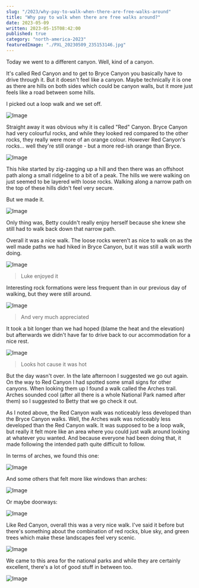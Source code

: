 ```yaml
---
slug: "/2023/why-pay-to-walk-when-there-are-free-walks-around"
title: "Why pay to walk when there are free walks around?"
date: 2023-05-09
written: 2023-05-15T08:42:00
published: true
category: "north-america-2023"
featuredImage: "./PXL_20230509_235153146.jpg"
---
```


Today we went to a different canyon.  Well, kind of a canyon.

It's called Red Canyon and to get to Bryce Canyon you basically have to drive through it.  But it doesn't feel like a canyon.  Maybe technically it is one as there are hills on both sides which could be canyon walls, but it more just feels like a road between some hills.

I picked out a loop walk and we set off.

![Image](PXL_20230509_163245386.jpg)

Straight away it was obvious why it is called "Red" Canyon.  Bryce Canyon had very colourful rocks, and while they looked red compared to the other rocks, they really were more of an orange colour.  However Red Canyon's rocks... well they're still orange - but a more red-ish orange than Bryce.

![Image](PXL_20230509_165218830.jpg)

This hike started by zig-zagging up a hill and then there was an offshoot path along a small ridgeline to a bit of a peak.  The hills we were walking on just seemed to be layered with loose rocks.  Walking along a narrow path on the top of these hills didn't feel very secure.

But we made it.

![Image](PXL_20230509_165805795.jpg)

Only thing was, Betty couldn't really enjoy herself because she knew she still had to walk back down that narrow path.

Overall it was a nice walk.  The loose rocks weren't as nice to walk on as the well made paths we had hiked in Bryce Canyon, but it was still a walk worth doing.

![Image](PXL_20230509_174432485.jpg)

> Luke enjoyed it

Interesting rock formations were less frequent than in our previous day of walking, but they were still around.

![Image](PXL_20230509_184807058.jpg)

> And very much appreciated

It took a bit longer than we had hoped (blame the heat and the elevation) but afterwards we didn't have far to drive back to our accommodation for a nice rest.

![Image](PXL_20230509_184833426.jpg)

> Looks hot cause it was hot

But the day wasn't over.  In the late afternoon I suggested we go out again.  On the way to Red Canyon I had spotted some small signs for other canyons.  When looking them up I found a walk called the Arches trail.  Arches sounded cool (after all there is a whole National Park named after them) so I suggested to Betty that we go check it out.

As I noted above, the Red Canyon walk was noticeably less developed than the Bryce Canyon walks.  Well, the Arches walk was noticeably less developed than the Red Canyon walk.  It was supposed to be a loop walk, but really it felt more like an area where you could just walk around looking at whatever you wanted.  And because everyone had been doing that, it made following the intended path quite difficult to follow.

In terms of arches, we found this one:

![Image](PXL_20230509_233823835.jpg)

And some others that felt more like windows than arches:

![Image](PXL_20230509_234746610.jpg)

Or maybe doorways:

![Image](PXL_20230509_234820383.jpg)

Like Red Canyon, overall this was a very nice walk.  I've said it before but there's something about the combination of red rocks, blue sky, and green trees which make these landscapes feel very scenic.

![Image](PXL_20230509_235442325.jpg)

We came to this area for the national parks and while they are certainly excellent, there's a lot of good stuff in between too.

![Image](PXL_20230509_235153146.jpg)